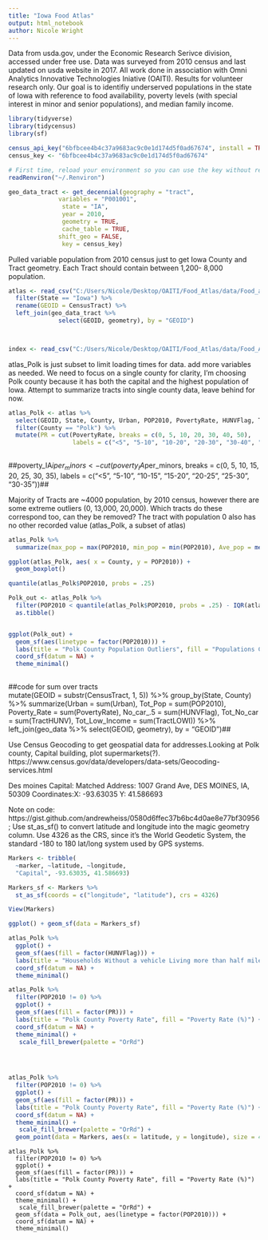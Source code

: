 ---
title: "Iowa Food Atlas"
output: html_notebook
author: Nicole Wright
---

Data from usda.gov, under the Economic Research Serivce division, accessed under free use. Data was surveyed from 2010 census and last updated on usda website in 2017. All work done in association with Omni Analytics Innovative Technologies Iniative (OAITI). Results for volunteer research only. Our goal is to identifiy underserved populations in the state of Iowa with reference to food availability, poverty levels (with special interest in minor and senior populations), and median family income.

```{r Load Packages}
library(tidyverse)
library(tidycensus)
library(sf)
```


```{r 2010 Census set up}
census_api_key("6bfbcee4b4c37a9683ac9c0e1d174d5f0ad67674", install = TRUE, overwrite = TRUE)
census_key <- "6bfbcee4b4c37a9683ac9c0e1d174d5f0ad67674"

# First time, reload your environment so you can use the key without restarting R.
readRenviron("~/.Renviron")
```


```{r Get State and Geometry}
geo_data_tract <- get_decennial(geography = "tract", 
              variables = "P001001", 
               state = "IA",
               year = 2010, 
               geometry = TRUE, 
               cache_table = TRUE, 
              shift_geo = FALSE, 
               key = census_key)

```



Pulled variable population from 2010 census just to get Iowa County and Tract geometry. Each Tract should contain between 1,200- 8,000 population. 

```{r Read Data}
atlas <- read_csv("C:/Users/Nicole/Desktop/OAITI/Food_Atlas/data/Food_access_Atlas.csv") %>%
  filter(State == "Iowa") %>%
  rename(GEOID = CensusTract) %>%
  left_join(geo_data_tract %>%
              select(GEOID, geometry), by = "GEOID") 



index <- read_csv("C:/Users/Nicole/Desktop/OAITI/Food_Atlas/data/Food_Atlas_Variables.csv")

```


atlas_Polk is just subset to limit loading times for data. add more variables as needed. We need to focus on a single county for clarity, I'm choosing Polk county because it has both the capital and the highest population of Iowa. 
Attempt to summarize tracts into single county data,  leave behind for now.

```{r subset atlas }
atlas_Polk <- atlas %>%
  select(GEOID, State, County, Urban, POP2010, PovertyRate, HUNVFlag, TractHUNV, TractLOWI, geometry) %>%
  filter(County == "Polk") %>%
  mutate(PR = cut(PovertyRate, breaks = c(0, 5, 10, 20, 30, 40, 50),
                  labels = c("<5", "5-10", "10-20", "20-30", "30-40", "40-50")))
         

```
##poverty_IA$iper_minors <- cut(poverty_IA$per_minors, breaks = c(0, 5, 10, 15, 20, 25, 30, 35),
                                       labels = c("<5", "5-10", "10-15", "15-20", "20-25", "25-30", "30-35"))##

Majority of Tracts are ~4000 population, by 2010 census, however there are some extreme outliers (0, 13,000, 20,000). Which tracts do these correspond too, can they be removed? The tract with population 0 also has no other recorded value (atlas_Polk, a subset of atlas)   
                                       
                                       
```{r}
atlas_Polk %>%
  summarize(max_pop = max(POP2010, min_pop = min(POP2010), Ave_pop = mean(POP2010), sd_pop = sd(POP2010)) 

ggplot(atlas_Polk, aes( x = County, y = POP2010)) +
  geom_boxplot()

quantile(atlas_Polk$POP2010, probs = .25)

Polk_out <- atlas_Polk %>%
  filter(POP2010 < quantile(atlas_Polk$POP2010, probs = .25) - IQR(atlas_Polk$POP2010) | POP2010 > quantile(atlas_Polk$POP2010, probs = .75) + IQR(atlas_Polk$POP2010)) %>%
  as.tibble()


ggplot(Polk_out) +
  geom_sf(aes(linetype = factor(POP2010))) + 
  labs(title = "Polk County Population Outliers", fill = "Populations Count") +
  coord_sf(datum = NA) + 
  theme_minimal() 
  
```

##code for sum over tracts    
mutate(GEOID = substr(CensusTract, 1, 5)) %>%
  group_by(State, County) %>%
  summarize(Urban = sum(Urban),
            Tot_Pop = sum(POP2010),
            Poverty_Rate = sum(PovertyRate),
            No_car_.5 = sum(HUNVFlag),
            Tot_No_car = sum(TractHUNV),
            Tot_Low_Income = sum(TractLOWI)) %>%
  left_join(geo_data %>%
              select(GEOID, geometry), by = "GEOID")##


Use Census Geocoding to get geospatial data for addresses.Looking at Polk county, Capital building, plot supermarkets(?). https://www.census.gov/data/developers/data-sets/Geocoding-services.html

Des moines Capital:
  Matched Address: 1007 Grand Ave, DES MOINES, IA, 50309
  Coordinates:X: -93.63035 Y: 41.586693
  
Note on code: https://gist.github.com/andrewheiss/0580d6ffec37b6bc4d0ae8e77bf30956; Use st_as_sf() to convert latitude and longitude into the magic geometry column. Use 4326 as the CRS, since it's the World Geodetic System, the standard -180 to 180 lat/long system used by GPS systems.

```{r Reference markers}
Markers <- tribble(
  ~marker, ~latitude, ~longitude,
  "Capital", -93.63035, 41.586693)

Markers_sf <- Markers %>%
  st_as_sf(coords = c("longitude", "latitude"), crs = 4326)

View(Markers)

ggplot() + geom_sf(data = Markers_sf)
```

```{r No cars}
atlas_Polk %>% 
  ggplot() +
  geom_sf(aes(fill = factor(HUNVFlag))) + 
  labs(title = "Households Without a vehicle Living more than half mile from Supermarket", fill = ">100 Households") +
  coord_sf(datum = NA) + 
  theme_minimal() 
```

```{r Povertyrate}
atlas_Polk %>%
  filter(POP2010 != 0) %>%
  ggplot() +
  geom_sf(aes(fill = factor(PR))) + 
  labs(title = "Polk County Poverty Rate", fill = "Poverty Rate (%)") +
  coord_sf(datum = NA) + 
  theme_minimal() +
   scale_fill_brewer(palette = "OrRd") 


  
```

```{r poverty with captial point}
atlas_Polk %>%
  filter(POP2010 != 0) %>%
  ggplot() +
  geom_sf(aes(fill = factor(PR))) + 
  labs(title = "Polk County Poverty Rate", fill = "Poverty Rate (%)") +
  coord_sf(datum = NA) + 
  theme_minimal() +
   scale_fill_brewer(palette = "OrRd") +
  geom_point(data = Markers, aes(x = latitude, y = longitude), size = 4)
```


```{rpoverty with outlier pop}
atlas_Polk %>%
  filter(POP2010 != 0) %>%
  ggplot() +
  geom_sf(aes(fill = factor(PR))) + 
  labs(title = "Polk County Poverty Rate", fill = "Poverty Rate (%)") +
  coord_sf(datum = NA) + 
  theme_minimal() +
   scale_fill_brewer(palette = "OrRd") +
  geom_sf(data = Polk_out, aes(linetype = factor(POP2010))) +
  coord_sf(datum = NA) + 
  theme_minimal()
```
 
 
 
 
 
 
 
 
 